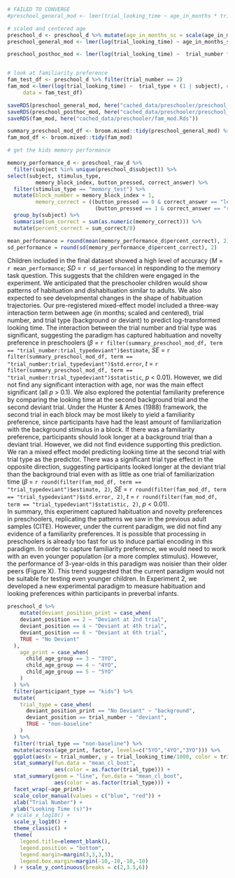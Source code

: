 
```r
# FAILED TO CONVERGE
#preschool_general_mod <- lmer(trial_looking_time ~ age_in_months * trial_number * trial_type + (trial_number * trial_type | subject), control = lmerControl(optimizer = "bobyqa", optCtrl = list(maxfun = 100000)),data = preschool_d)

# scaled and centered age
preschool_d <- preschool_d %>% mutate(age_in_months_sc = scale(age_in_months))
preschool_general_mod <- lmer(log(trial_looking_time) ~ age_in_months_sc * trial_number * trial_type + (1 | subject), control = lmerControl(optimizer = "bobyqa", optCtrl = list(maxfun = 100000)),data = preschool_d)

preschool_posthoc_mod <- lmer(log(trial_looking_time) ~  trial_number * trial_type + (1 | subject), control = lmerControl(optimizer = "bobyqa", optCtrl = list(maxfun = 100000)),data = preschool_d)


# look at familiarity preference 
fam_test_df <- preschool_d %>% filter(trial_number == 2)
fam_mod <-lmer(log(trial_looking_time) ~  trial_type + (1 | subject), control = lmerControl(optimizer = "bobyqa", optCtrl = list(maxfun = 100000)),
     data = fam_test_df)

saveRDS(preschool_general_mod, here("cached_data/preschooler/preschool_general_mod.Rds"))
saveRDS(preschool_posthoc_mod, here("cached_data/preschooler/preschool_posthoc_mod.Rds"))
saveRDS(fam_mod, here("cached_data/preschooler/fam_mod.Rds"))

```


```r

summary_preschool_mod_df <- broom.mixed::tidy(preschool_general_mod) %>% mutate_if(is.numeric, round, 2)
fam_mod_df <- broom.mixed::tidy(fam_mod)

```


```r
# get the kids memory performance 

memory_performance_d <- preschool_raw_d %>%
  filter(subject %in% unique(preschool_d$subject)) %>% 
select(subject, stimulus_type,
         memory_block_index, button_pressed, correct_answer) %>% 
  filter(stimulus_type == "memory_test") %>% 
  mutate(block_number = memory_block_index + 1, 
         memory_correct = ((button_pressed == 0 & correct_answer == "left") | 
                            (button_pressed == 1 & correct_answer == "right"))) %>% 
  group_by(subject) %>% 
  summarise(sum_correct = sum(as.numeric(memory_correct))) %>% 
  mutate(percent_correct = sum_correct/8)

mean_performance = round(mean(memory_performance_d$percent_correct), 2)
sd_performance = round(sd(memory_performance_d$percent_correct), 2)
```

Children included in the final dataset showed a high level of accuracy (*M* = `r mean_performance`; *SD* = `r sd_performance`) in responding to the memory task question. This suggests that the children were engaged in the experiment. 
We anticipated that the preschooler children would show patterns of habituation and dishabituation similar to adults. We also expected to see developmental changes in the shape of habituation trajectories. Our pre-registered mixed-effect model included a three-way interaction term between age (in months; scaled and centered), trial number, and trial type (background or deviant) to predict log-transformed looking time. The interaction between the trial number and trial type was significant, suggesting the paradigm has captured habituation and novelty preference in preschoolers ($\beta$ = `r filter(summary_preschool_mod_df, term == "trial_number:trial_typedeviant")$estimate`, *SE* = `r filter(summary_preschool_mod_df, term == "trial_number:trial_typedeviant")$std.error`, *t* = `r filter(summary_preschool_mod_df, term == "trial_number:trial_typedeviant")$statistic`, *p* < 0.01). However, we did not find any significant interaction with age, nor was the main effect significant (all *p* > 0.1).
We also explored the potential familiarity preference by comparing the looking time at the second background trial and the second deviant trial. Under the Hunter & Ames (1988) framework, the second trial in each block may be most likely to yield a familiarity preference, since participants have had the least amount of familiarization with the background stimulus in a block. If there was a familiarity preference, participants should look longer at a background trial than a deviant trial. However, we did not find evidence supporting this prediction. We ran a mixed effect model predicting looking time at the second trial with trial type as the predictor. There was a significant trial type effect in the opposite direction, suggesting participants looked longer at the deviant trial than the background trial even with as little as one trial of familiarization time ($\beta$ = `r round(filter(fam_mod_df, term == "trial_typedeviant")$estimate, 2)`, *SE* = `r round(filter(fam_mod_df, term == "trial_typedeviant")$std.error, 2)`, *t* = `r round(filter(fam_mod_df, term == "trial_typedeviant")$statistic, 2)`, *p* < 0.01).  
In summary, this experiment captured habituation and novelty preferences in preschoolers, replicating the patterns we saw in the previous adult samples (CITE).  However, under the current paradigm, we did not find any evidence of a familiarity preferences. 
It is possible that processing in preschoolers is already too fast for us to induce partial encoding in this paradigm. In order to capture familiarity preference, we would need to work with an even younger population (or a more complex stimulus). However, the performance of 3-year-olds in this paradigm was noisier than their older peers (Figure X). This trend suggested that the current paradigm would not be suitable for testing even younger children. In Experiment 2, we  developed a new experimental paradigm to measure habituation and looking preferences within participants in preverbal infants.


\captionsetup{skip=4pt}

```r

preschool_d %>% 
    mutate(deviant_position_print = case_when(
    deviant_position == 2 ~ "Deviant at 2nd trial", 
    deviant_position == 4 ~ "Deviant at 4th trial",
    deviant_position == 6 ~ "Deviant at 6th trial",
    TRUE ~ "No Deviant"
  ), 
    age_print = case_when(
      child_age_group == 3 ~ "3YO", 
      child_age_group == 4 ~ "4YO", 
      child_age_group == 5 ~ "5YO"
    )
  ) %>% 
  filter(participant_type == "kids") %>% 
  mutate(
    trial_type = case_when(
      deviant_position_print == "No Deviant" ~ "background", 
      deviant_position == trial_number ~ "deviant", 
      TRUE ~ "non-baseline"
    )
  ) %>% 
  filter(!trial_type == "non-baseline") %>% 
  mutate(across(age_print, factor, levels=c("5YO","4YO","3YO"))) %>% 
  ggplot(aes(x = trial_number, y = trial_looking_time/1000, color = trial_type)) +
  stat_summary(fun.data = "mean_cl_boot", 
               aes(color = as.factor(trial_type))) + 
  stat_summary(geom = "line", fun.data = "mean_cl_boot",
               aes(color = as.factor(trial_type))) + 
  facet_wrap(~age_print)+  
  scale_color_manual(values = c("blue", "red")) + 
  xlab("Trial Number") + 
  ylab("Looking Time (s)")+
 # scale_x_log10() +
  scale_y_log10() + 
  theme_classic() + 
  theme(
    legend.title=element_blank(), 
    legend.position = "bottom",
    legend.margin=margin(3,3,3,3),
    legend.box.margin=margin(-10,-10,-10,-10)
  ) + scale_y_continuous(breaks = c(2,3.5,6))


```


